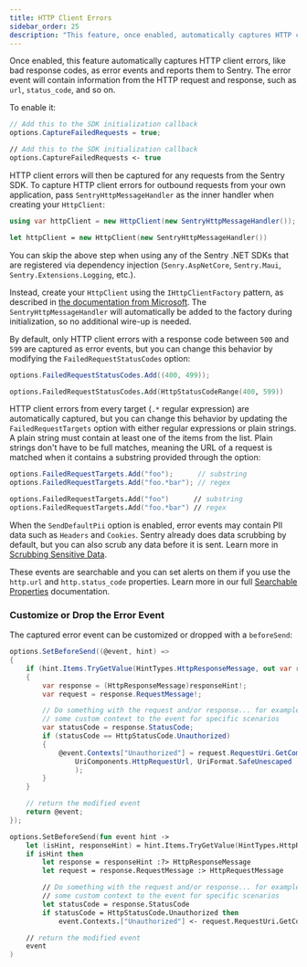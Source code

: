 ```yaml
---
title: HTTP Client Errors
sidebar_order: 25
description: "This feature, once enabled, automatically captures HTTP client errors, like bad response codes, as error events and reports them to Sentry"
---
```


Once enabled, this feature automatically captures HTTP client errors, like bad response codes, as error events and reports them to Sentry. The error event will contain information from the HTTP request and response, such as `url`, `status_code`, and so on.

To enable it:

```csharp
// Add this to the SDK initialization callback
options.CaptureFailedRequests = true;
```

```fsharp
// Add this to the SDK initialization callback
options.CaptureFailedRequests <- true
```

HTTP client errors will then be captured for any requests from the Sentry SDK. To capture HTTP client errors for outbound requests from your own application, pass `SentryHttpMessageHandler` as the inner handler when creating your `HttpClient`:

```csharp
using var httpClient = new HttpClient(new SentryHttpMessageHandler());
```

```fsharp
let httpClient = new HttpClient(new SentryHttpMessageHandler())
```

<Alert title="Tip">

You can skip the above step when using any of the Sentry .NET SDKs that are registered via dependency injection (`Senry.AspNetCore`, `Sentry.Maui`, `Sentry.Extensions.Logging`, etc.).

Instead, create your `HttpClient` using the `IHttpClientFactory` pattern, as described in [the documentation from Microsoft](https://learn.microsoft.com/aspnet/core/fundamentals/http-requests).  The `SentryHttpMessageHandler` will automatically be added to the factory during initialization, so no additional wire-up is needed.

</Alert>

By default, only HTTP client errors with a response code between `500` and `599` are captured as error events, but you can change this behavior by modifying the `FailedRequestStatusCodes` option:

```csharp
options.FailedRequestStatusCodes.Add((400, 499));
```

```fsharp
options.FailedRequestStatusCodes.Add(HttpStatusCodeRange(400, 599))
```

HTTP client errors from every target (`.*` regular expression) are automatically captured, but you can change this behavior by updating the `FailedRequestTargets` option with either regular expressions or plain strings. A plain string must contain at least one of the items from the list. Plain strings don't have to be full matches, meaning the URL of a request is matched when it contains a substring provided through the option:

```csharp
options.FailedRequestTargets.Add("foo");      // substring
options.FailedRequestTargets.Add("foo.*bar"); // regex
```

```fsharp
options.FailedRequestTargets.Add("foo")      // substring
options.FailedRequestTargets.Add("foo.*bar") // regex
```

When the `SendDefaultPii` option is enabled, error events may contain PII data such as `Headers` and `Cookies`. Sentry already does data scrubbing by default, but you can also scrub any data before it is sent. Learn more in [Scrubbing Sensitive Data](/platforms/dotnet/data-management/sensitive-data/).

These events are searchable and you can set alerts on them if you use the `http.url` and `http.status_code` properties. Learn more in our full [Searchable Properties](/product/sentry-basics/search/searchable-properties/) documentation.

### Customize or Drop the Error Event

The captured error event can be customized or dropped with a `beforeSend`:

```csharp
options.SetBeforeSend((@event, hint) =>
{
    if (hint.Items.TryGetValue(HintTypes.HttpResponseMessage, out var responseHint))
    {
        var response = (HttpResponseMessage)responseHint!;
        var request = response.RequestMessage!;

        // Do something with the request and/or response... for example, you could add
        // some custom context to the event for specific scenarios
        var statusCode = response.StatusCode;
        if (statusCode == HttpStatusCode.Unauthorized)
        {
            @event.Contexts["Unauthorized"] = request.RequestUri.GetComponents(
                UriComponents.HttpRequestUrl, UriFormat.SafeUnescaped
                );
        }
    }

    // return the modified event
    return @event;
});
```

```fsharp
options.SetBeforeSend(fun event hint ->
    let (isHint, responseHint) = hint.Items.TryGetValue(HintTypes.HttpResponseMessage)
    if isHint then
        let response = responseHint :?> HttpResponseMessage
        let request = response.RequestMessage :> HttpRequestMessage

        // Do something with the request and/or response... for example, you could add
        // some custom context to the event for specific scenarios
        let statusCode = response.StatusCode
        if statusCode = HttpStatusCode.Unauthorized then
            event.Contexts.["Unauthorized"] <- request.RequestUri.GetComponents(UriComponents.HttpRequestUrl, UriFormat.SafeUnescaped)

    // return the modified event
    event
)
```
